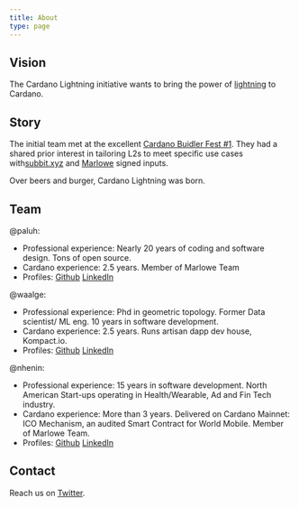 ```yaml
---
title: About
type: page
---
```


## Vision 

The Cardano Lightning initiative wants to bring the power of [lightning](https://lightning.network/) to Cardano.

## Story 

The initial team met at the excellent [Cardano Buidler Fest #1](https://buidl.2024.cardano.org/).
They had a shared prior interest in tailoring L2s to meet specific use cases
with[subbit.xyz](https://subbit.xyz) and [Marlowe](https://marlowe.iohk.io/) signed inputs.

Over beers and burger, Cardano Lightning was born.

## Team

@paluh:

+ Professional experience: Nearly 20 years of coding and software design. Tons of open source.
+ Cardano experience: 2.5 years. Member of Marlowe Team
+ Profiles: [Github](https://github.com/paluh) [LinkedIn](https://www.linkedin.com/in/tomasz-rybarczyk-44791718/) 

@waalge:

+ Professional experience: Phd in geometric topology. Former Data scientist/ ML eng. 10 years in software development.
+ Cardano experience: 2.5 years. Runs artisan dapp dev house, Kompact.io. 
+ Profiles: [Github](https://github.com/waalge) [LinkedIn](https://www.linkedin.com/in/dominic-algernon-wallis-123b42187/) 

@nhenin:

+ Professional experience: 15 years in software development. North American Start-ups operating in Health/Wearable, Ad and Fin Tech industry.
+ Cardano experience: More than 3 years. Delivered on Cardano Mainnet: ICO Mechanism, an audited Smart Contract for World Mobile. Member of Marlowe Team.
+ Profiles: [Github](https://github.com/nhenin) [LinkedIn](https://www.linkedin.com/in/nhenin/) 

## Contact 

Reach us on [Twitter](https://twitter.com/CardanoLightnin).
